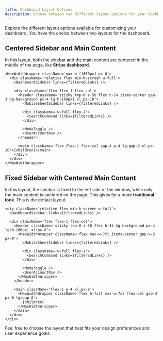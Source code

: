```yaml
---
title: Dashboard Layout Options
description: Choose between two different layout options for your dashboard.
---
```


Explore the different layout options available for customizing your dashboard. You have the choice between two layouts for the dashboard.

## Centered Sidebar and Main Content

In this layout, both the sidebar and the main content are centered in the middle of the page, like **Stripe dashboard**.

```tsx
<MaxWidthWrapper className='max-w-[1650px] px-0'>
  <div className='relative flex min-h-screen w-full'>
    <DashboardSidebar links={filteredLinks} />

    <div className='flex flex-1 flex-col'>
      <header className='sticky top-0 z-50 flex h-14 items-center gap-3 bg-background px-4 lg:h-[60px] xl:px-10'>
        <MobileSheetSidebar links={filteredLinks} />

        <div className='w-full flex-1'>
          <SearchCommand links={filteredLinks} />
        </div>

        <ModeToggle />
        <UserAccountNav />
      </header>

      <main className='flex flex-1 flex-col gap-4 p-4 lg:gap-6 xl:px-10'>{children}</main>
    </div>
  </div>
</MaxWidthWrapper>
```

## Fixed Sidebar with Centered Main Content

In this layout, the sidebar is fixed to the left side of the window, while only the main content is centered on the page. This gives for a more **traditional look**. This is the default layout.

```tsx
<div className='relative flex min-h-screen w-full'>
  <DashboardSidebar links={filteredLinks} />

  <div className='flex flex-1 flex-col'>
    <header className='sticky top-0 z-50 flex h-14 bg-background px-4 lg:h-[60px] xl:px-8'>
      <MaxWidthWrapper className='flex max-w-7xl items-center gap-x-3 px-0'>
        <MobileSheetSidebar links={filteredLinks} />

        <div className='w-full flex-1'>
          <SearchCommand links={filteredLinks} />
        </div>

        <ModeToggle />
        <UserAccountNav />
      </MaxWidthWrapper>
    </header>

    <main className='flex-1 p-4 xl:px-8'>
      <MaxWidthWrapper className='flex h-full max-w-7xl flex-col gap-4 px-0 lg:gap-6'>
        {children}
      </MaxWidthWrapper>
    </main>
  </div>
</div>
```

Feel free to choose the layout that best fits your design preferences and user experience goals.
